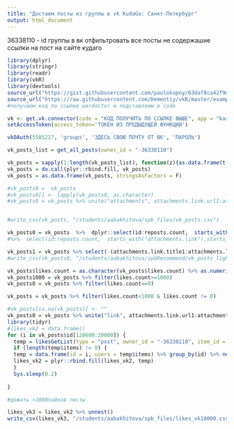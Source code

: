 ```yaml
---
title: "Достаем посты из группы в vk KudaGo: Санкт-Петербург"
output: html_document
---
```



36338110 - id группы в вк
отфильтровать все посты не содержашие ссылки на пост на сайте кудаго
```r
library(dplyr)
library(stringr)
library(readr)
library(vkR)
library(devtools)
source_url("https://gist.githubusercontent.com/paulokopny/63daf8ca42f9d842b122/raw/bf7c8f9f6944b44e7c791cb66f4919bd762f4dc9/vk.R")
source_url("https://raw.githubusercontent.com/Dementiy/vkR/master/examples/execute.R")
#получаем код по ссылке wardoctor и подставляем в code

vk <- get.vk.connector(code = "КОД ПОЛУЧИТЬ ПО ССЫЛКЕ ВЫШЕ", app = "karepin", debug = T) 
setAccessToken(access_token='ТОКЕН ИЗ ПРЕДЫДУЩЕЙ ФУНКЦИИ')

vkOAuth(5585217, 'groups', 'ЗДЕСЬ СВОЮ ПОЧТУ ОТ ВК', 'ПАРОЛЬ')

vk_posts_list = get_all_posts(owner_id = "-36338110")

vk_posts = sapply(1:length(vk_posts_list), function(z){as.data.frame(t(unlist(vk_posts_list[[z]])))})
vk_posts = do.call(plyr::rbind.fill, vk_posts) 
vk_posts = as.data.frame(vk_posts, stringsAsFactors = F)

#vk_posts0 =  vk_posts
#vk_posts0[] <- lapply(vk_posts0, as.character)
#vk_posts0 = vk_posts %>% unite("attachments", attachments.link.url1:attachments.link.url10, sep = "")


#write_csv(vk_posts, "/students/aabakhitova/spb_files/vk_posts.csv")

vk_posts0 = vk_posts  %>%  dplyr::select(id:reposts.count,  starts_with("attachments.link"),starts_with("geo"))
#%>%  select(id:reposts.count,  starts_with("attachments.link"),starts_with("geo")) 

vk_posts1 = vk_posts %>% select(-(attachments.link.title1:attachments.link.preview_url))
#write_csv(vk_posts0, "/students/aabakhitova/spbRecommend/vk_posts_light2.csv")

vk_posts$likes.count = as.character(vk_posts$likes.count) %>% as.numeric()
vk_posts1000 = vk_posts %>% filter(likes.count>=1000) 
vk_posts0 = vk_posts %>% filter(likes.count==0) 

vk_posts = vk_posts %>% filter(likes.count<1000 & likes.count != 0) 

#vk_posts[is.na(vk_posts)] <- ""
vk_posts0 = vk_posts %>% unite("link", attachments.link.url1:attachments.link.url10, sep = "")
library(tidyr)
#likes_vk2 = data.frame()
for (i in vk_posts$id[128600:20000]) {
  temp = likesGetList(type = "post", owner_id = "-36338110", item_id = i,filter = "likes", friends_only = "0", extended = "", offset = "0", count = "1000", skip_own = 0) 
  if (length(temp$items) != 0) {
  temp = data.frame(id = i, users = temp$items) %>% group_by(id) %>% nest()
  likes_vk2 = plyr::rbind.fill(likes_vk2, temp) 
  }
  Sys.sleep(0.2)
  
}

#дожать >1000лайков посты

likes_vk3 = likes_vk2 %>% unnest()
write_csv(likes_vk3, "/students/aabakhitova/spb_files/likes_vk10000.csv")

```

